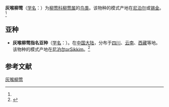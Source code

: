 {{Speciesbox
| status = LC
| status_system = IUCN3.1
| status_ref = <ref>{{IUCN|id=22715290 |title=''Phylloscopus maculipennis'' |assessor=BirdLife International |assessor-link=BirdLife International |version=2013.2 |year=2012 |accessdate=26 November 2013
}}</ref>
| name = 灰喉柳莺
| image = Phylloscopus maculipennis.jpg
| genus = Phylloscopus
| species = maculipennis
| authority = (Blyth)<ref name='id3708'>{{cite web| url =http://www.bioinfo.cn/db05/BjdwSpecies.php?action=view&id=3708| title =灰喉柳莺| work =《中国动物物种编目数据库》| publisher =中国科学院微生物研究所| author =中国科学院动物研究所| accessdate =2009-04-04| deadurl =yes| archiveurl =https://web.archive.org/web/20160305040324/http://www.bioinfo.cn/db05/BjdwSpecies.php?action=view&id=3708| archivedate =2016-03-05}}</ref>
}}

'''灰喉柳莺'''（[[学名|学名]]：{{lang|la|''Phylloscopus maculipennis''}}）为[[柳莺科|柳莺科]][[柳莺属|柳莺属]]的[[鸟类|鸟类]]。该物种的模式产地在[[尼泊尔|尼泊尔]]或[[锡金|锡金]]。<ref name='id3708'/>

==亚种==
*'''灰喉柳莺指名亚种'''（[[学名|学名]]：{{lang|la|''Phylloscopus maculipennis maculipennis''}}）。在[[中国大陆|中国大陆]]，分布于[[四川|四川]]、[[云南|云南]]、[[西藏|西藏]]等地。该物种的模式产地在[[尼泊尔|尼泊尔]]orSikkim。<ref name='id3709'>{{cite web| url =http://www.bioinfo.cn/db05/BjdwSpecies.php?action=view&id=3709| title =灰喉柳莺指名亚种| work =《中国动物物种编目数据库》| publisher =中国科学院微生物研究所| author =中国科学院动物研究所| accessdate =2009-04-04| deadurl =yes| archiveurl =https://web.archive.org/web/20160305074339/http://www.bioinfo.cn/db05/BjdwSpecies.php?action=view&id=3709| archivedate =2016-03-05}}</ref>

== 参考文献 ==
{{reflist}}
{{Taxonbar|from=Q3726307}}

[[Category:柳莺属|灰喉柳莺]]


{{雀形目小作品}}